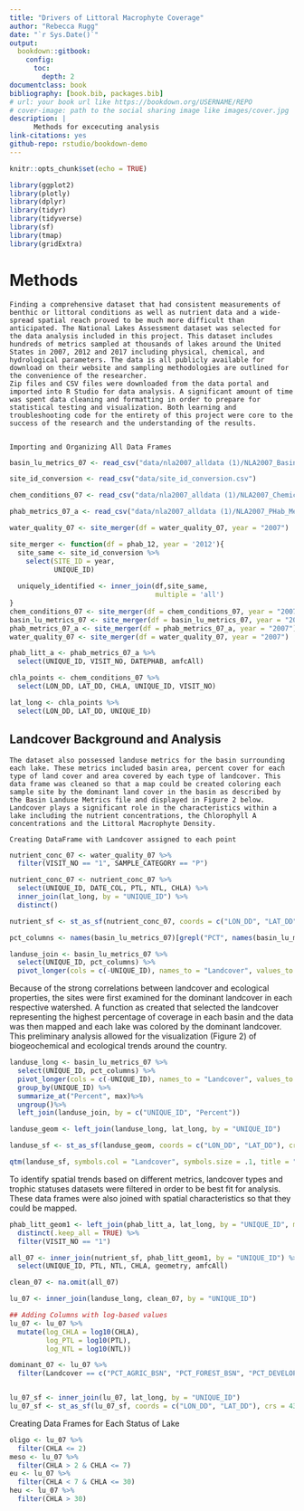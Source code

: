 ```yaml
--- 
title: "Drivers of Littoral Macrophyte Coverage"
author: "Rebecca Rugg"
date: "`r Sys.Date()`"
output:
  bookdown::gitbook:
    config:
      toc:
        depth: 2
documentclass: book
bibliography: [book.bib, packages.bib]
# url: your book url like https://bookdown.org/USERNAME/REPO
# cover-image: path to the social sharing image like images/cover.jpg
description: | 
      Methods for excecuting analysis
link-citations: yes
github-repo: rstudio/bookdown-demo
---
```


```r
knitr::opts_chunk$set(echo = TRUE)

library(ggplot2)
library(plotly)
library(dplyr)
library(tidyr)
library(tidyverse)
library(sf)
library(tmap)
library(gridExtra)
```

# Methods

	Finding a comprehensive dataset that had consistent measurements of benthic or littoral conditions as well as nutrient data and a wide-spread spatial reach proved to be much more difficult than anticipated. The National Lakes Assessment dataset was selected for the data analysis included in this project. This dataset includes hundreds of metrics sampled at thousands of lakes around the United States in 2007, 2012 and 2017 including physical, chemical, and hydrological parameters. The data is all publicly available for download on their website and sampling methodologies are outlined for the convenience of the researcher. 
	Zip files and CSV files were downloaded from the data portal and imported into R Studio for data analysis. A significant amount of time was spent data cleaning and formatting in order to prepare for statistical testing and visualization. Both learning and troubleshooting code for the entirety of this project were core to the success of the research and the understanding of the results.

	
	Importing and Organizing All Data Frames
```r
basin_lu_metrics_07 <- read_csv("data/nla2007_alldata (1)/NLA2007_Basin_Landuse_Metrics_20061022.csv")

site_id_conversion <- read_csv("data/site_id_conversion.csv")

chem_conditions_07 <- read_csv("data/nla2007_alldata (1)/NLA2007_Chemical_ConditionEstimates_20091123.csv")

phab_metrics_07_a <- read_csv("data/nla2007_alldata (1)/NLA2007_PHab_Metrics_A.csv")

water_quality_07 <- site_merger(df = water_quality_07, year = "2007")

site_merger <- function(df = phab_12, year = '2012'){
  site_same <- site_id_conversion %>%
    select(SITE_ID = year,
           UNIQUE_ID)
  
  uniquely_identified <- inner_join(df,site_same, 
                                    multiple = 'all')
}
chem_conditions_07 <- site_merger(df = chem_conditions_07, year = "2007")
basin_lu_metrics_07 <- site_merger(df = basin_lu_metrics_07, year = "2007")
phab_metrics_07_a <- site_merger(df = phab_metrics_07_a, year = "2007")
water_quality_07 <- site_merger(df = water_quality_07, year = "2007")

phab_litt_a <- phab_metrics_07_a %>%
  select(UNIQUE_ID, VISIT_NO, DATEPHAB, amfcAll)

chla_points <- chem_conditions_07 %>%
  select(LON_DD, LAT_DD, CHLA, UNIQUE_ID, VISIT_NO)

lat_long <- chla_points %>%
  select(LON_DD, LAT_DD, UNIQUE_ID)
```
	
 
	
##	Landcover Background and Analysis
	
	The dataset also possessed landuse metrics for the basin surrounding each lake. These metrics included basin area, percent cover for each type of land cover and area covered by each type of landcover. This data frame was cleaned so that a map could be created coloring each sample site by the dominant land cover in the basin as described by the Basin Landuse Metrics file and displayed in Figure 2 below. Landcover plays a significant role in the characteristics within a lake including the nutrient concentrations, the Chlorophyll A concentrations and the Littoral Macrophyte Density. 
	
	Creating DataFrame with Landcover assigned to each point
```r
nutrient_conc_07 <- water_quality_07 %>%
  filter(VISIT_NO == "1", SAMPLE_CATEGORY == "P") 

nutrient_conc_07 <- nutrient_conc_07 %>%
  select(UNIQUE_ID, DATE_COL, PTL, NTL, CHLA) %>%
  inner_join(lat_long, by = "UNIQUE_ID") %>%
  distinct()

nutrient_sf <- st_as_sf(nutrient_conc_07, coords = c("LON_DD", "LAT_DD"), crs = 4326)

pct_columns <- names(basin_lu_metrics_07)[grepl("PCT", names(basin_lu_metrics_07))]

landuse_join <- basin_lu_metrics_07 %>%
  select(UNIQUE_ID, pct_columns) %>%
  pivot_longer(cols = c(-UNIQUE_ID), names_to = "Landcover", values_to = "Percent")
```

  Because of the strong correlations between landcover and ecological properties, the sites were first examined for the dominant landcover in each respective watershed. A function as created that selected the landcover representing the highest percentage of coverage in each basin and the data was then mapped and each lake was colored by the dominant landcover. This preliminary analysis allowed for the visualization (Figure 2) of biogeochemical and ecological trends around the country. 
``` r
landuse_long <- basin_lu_metrics_07 %>%
  select(UNIQUE_ID, pct_columns) %>%
  pivot_longer(cols = c(-UNIQUE_ID), names_to = "Landcover", values_to = "Percent") %>%
  group_by(UNIQUE_ID) %>%
  summarize_at("Percent", max)%>%
  ungroup()%>%
  left_join(landuse_join, by = c("UNIQUE_ID", "Percent"))

landuse_geom <- left_join(landuse_long, lat_long, by = "UNIQUE_ID")

landuse_sf <- st_as_sf(landuse_geom, coords = c("LON_DD", "LAT_DD"), crs = 4326)

qtm(landuse_sf, symbols.col = "Landcover", symbols.size = .1, title = "Figure 2 - Sites Colored by Dominant Landcover")
```
	
To identify spatial trends based on different metrics, landcover types and trophic statuses datasets were filtered in order to be best fit for analysis. These data frames were also joined with spatial characteristics so that they could be mapped.

```r
phab_litt_geom1 <- left_join(phab_litt_a, lat_long, by = "UNIQUE_ID", multiple = "all") %>%
  distinct(.keep_all = TRUE) %>%
  filter(VISIT_NO == "1")

all_07 <- inner_join(nutrient_sf, phab_litt_geom1, by = "UNIQUE_ID") %>%
  select(UNIQUE_ID, PTL, NTL, CHLA, geometry, amfcAll)

clean_07 <- na.omit(all_07)

lu_07 <- inner_join(landuse_long, clean_07, by = "UNIQUE_ID")

## Adding Columns with log-based values
lu_07 <- lu_07 %>%
  mutate(log_CHLA = log10(CHLA),
         log_PTL = log10(PTL), 
         log_NTL = log10(NTL))

dominant_07 <- lu_07 %>%
  filter(Landcover == c("PCT_AGRIC_BSN", "PCT_FOREST_BSN", "PCT_DEVELOPED_BSN", "PCT_GRASS_BSN"))


lu_07_sf <- inner_join(lu_07, lat_long, by = "UNIQUE_ID")
lu_07_sf <- st_as_sf(lu_07_sf, coords = c("LON_DD", "LAT_DD"), crs = 4326)
```
 
 Creating Data Frames for Each Status of Lake
```r
oligo <- lu_07 %>%
  filter(CHLA <= 2)
meso <- lu_07 %>%
  filter(CHLA > 2 & CHLA <= 7)
eu <- lu_07 %>%
  filter(CHLA < 7 & CHLA <= 30)
heu <- lu_07 %>%
  filter(CHLA > 30)
```


